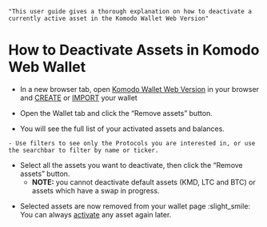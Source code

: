     "This user guide gives a thorough explanation on how to deactivate a currently active asset in the Komodo Wallet Web Version"



# How to Deactivate Assets in Komodo Web Wallet

*   In a new browser tab, open [Komodo Wallet Web Version](https://app.komodoplatform.com/#/dex) in your browser and [CREATE]() or [IMPORT]() your wallet

*   Open the Wallet tab and click the “Remove assets” button.

<OptimizedImage title=" How to Deactivate Assets in Komodo Web Wallet" src={howToDeactivate1} alt=" How to Deactivate Assets in Komodo Web Wallet" />

*   You will see the full list of your activated assets and balances.

<OptimizedImage title=" How to Deactivate Assets in Komodo Web Wallet" src={howToDeactivate2} alt=" How to Deactivate Assets in Komodo Web Wallet" />

    - Use filters to see only the Protocols you are interested in, or use the searchbar to filter by name or ticker.

<OptimizedImage title=" How to Deactivate Assets in Komodo Web Wallet" src={howToDeactivate3} alt=" How to Deactivate Assets in Komodo Web Wallet" />

*   Select all the assets you want to deactivate, then click the “Remove assets” button.
    - **NOTE:** you cannot deactivate default assets (KMD, LTC and BTC) or assets which have a swap in progress.

<OptimizedImage title=" How to Deactivate Assets in Komodo Web Wallet" src={howToDeactivate4} alt=" How to Deactivate Assets in Komodo Web Wallet" />

*   Selected assets are now removed from your wallet page :slight_smile: You can always [activate]() any asset again later.
